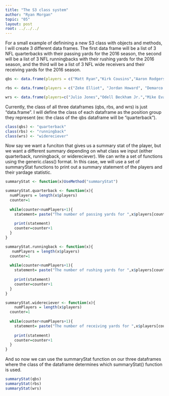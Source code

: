 ```yaml
---
title: "The S3 class system"
author: "Ryan Morgan"
topic: "05"
layout: post
root: ../../../
---
```



For a small example of definining a new S3 class with objects and methods, I will create 3 different data frames. The first data frame will be a list of 3 NFL quarterbacks with their passing yards for the 2016 season, the second will be a list of 3 NFL runningbacks with their rushing yards for the 2016 season, and the third will be a list of 3 NFL wide receivers and their receiving yards for the 2016 season.


```r

qbs <- data.frame(players = c("Matt Ryan","Kirk Cousins","Aaron Rodgers"), yards = c(4944,4917,4428))

rbs <- data.frame(players = c("Zeke Elliot", "Jordan Howard", "Demarco Murray"), yards =c(1631, 1313, 1287))

wrs <- data.frame(players=c("Julio Jones","Odell Beckham Jr.","Mike Evans"), yards = c(1409,1367,1321))
```

Currently, the class of all three dataframes (qbs, rbs, and wrs) is just "data.frame". I will define the class of each dataframe as the position group they represent (ex: the class of the qbs dataframe will be "quarterback").

```r
class(qbs) <- "quarterback"
class(rbs) <- "runningback"
class(wrs) <- "widereciever"
```

Now say we want a funciton that gives us a summary stat of the player, but we want a different summary depending on what class we input (either quarterback, runningback, or widereciever). We can write a set of functions using the generic.class() format. In this case, we will use a set of summaryStat functions to print out a summary statement of the players and their yardage statistic.


```r
summaryStat <- function(x)UseMethod("summaryStat")

summaryStat.quarterback <- function(x){
  numPlayers = length(x$players)
  counter=1
  
  while(counter<numPlayers+1){
    statement= paste("The number of passing yards for ",x$players[counter]," was: ",x$yards[counter], sep="")
    
    print(statement)
    counter=counter+1
  }
}
```
```r
summaryStat.runningback <- function(x){
   numPlayers = length(x$players)
  counter=1
  
  while(counter<numPlayers+1){
    statement= paste("The number of rushing yards for ",x$players[counter]," was: ",x$yards[counter], sep="")
    
    print(statement)
    counter=counter+1
  }
}

summaryStat.widereciever <- function(x){
    numPlayers = length(x$players)
  counter=1
  
  while(counter<numPlayers+1){
    statement= paste("The number of receiving yards for ",x$players[counter]," was: ",x$yards[counter], sep="")
    
    print(statement)
    counter=counter+1
  }
}
```


And so now we can use the summaryStat function on our three dataframes where the class of the dataframe determines which summaryStat() function is used.


```r
summaryStat(qbs)
summaryStat(rbs)
summaryStat(wrs)
```
